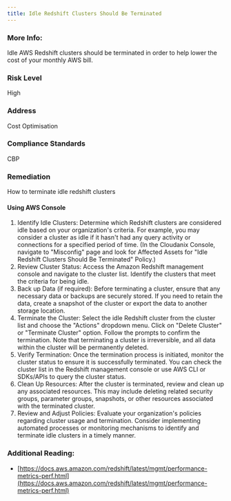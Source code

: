 ```yaml
---
title: Idle Redshift Clusters Should Be Terminated
---
```


### More Info:

Idle AWS Redshift clusters should be terminated in order to help lower the cost of your monthly AWS bill.

### Risk Level

High

### Address

Cost Optimisation

### Compliance Standards

CBP

### Remediation

How to terminate idle redshift clusters

#### Using AWS Console

1. Identify Idle Clusters: Determine which Redshift clusters are considered idle based on your organization's criteria. For example, you may consider a cluster as idle if it hasn't had any query activity or connections for a specified period of time.
    (In the Cloudanix Console, navigate to "Misconfig" page and look for Affected Assets for "Idle Redshift Clusters Should Be Terminated" Policy.)
2. Review Cluster Status: Access the Amazon Redshift management console and navigate to the cluster list. Identify the clusters that meet the criteria for being idle.
3. Back up Data (if required): Before terminating a cluster, ensure that any necessary data or backups are securely stored. If you need to retain the data, create a snapshot of the cluster or export the data to another storage location.
4. Terminate the Cluster: Select the idle Redshift cluster from the cluster list and choose the "Actions" dropdown menu. Click on "Delete Cluster" or "Terminate Cluster" option. Follow the prompts to confirm the termination. Note that terminating a cluster is irreversible, and all data within the cluster will be permanently deleted.
5. Verify Termination: Once the termination process is initiated, monitor the cluster status to ensure it is successfully terminated. You can check the cluster list in the Redshift management console or use AWS CLI or SDKs/APIs to query the cluster status.
6. Clean Up Resources: After the cluster is terminated, review and clean up any associated resources. This may include deleting related security groups, parameter groups, snapshots, or other resources associated with the terminated cluster.
7. Review and Adjust Policies: Evaluate your organization's policies regarding cluster usage and termination. Consider implementing automated processes or monitoring mechanisms to identify and terminate idle clusters in a timely manner.

### Additional Reading:

- [https://docs.aws.amazon.com/redshift/latest/mgmt/performance-metrics-perf.html](https://docs.aws.amazon.com/redshift/latest/mgmt/performance-metrics-perf.html)
